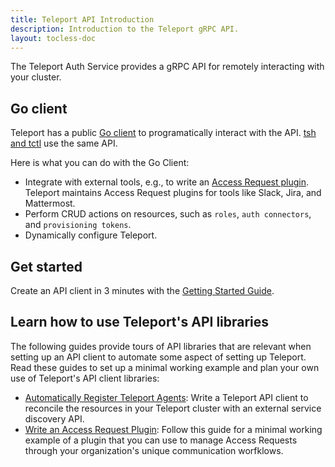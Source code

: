 ```yaml
---
title: Teleport API Introduction
description: Introduction to the Teleport gRPC API.
layout: tocless-doc
---
```


The Teleport Auth Service provides a gRPC API for remotely interacting with
your cluster.

## Go client

Teleport has a public [Go
client](https://pkg.go.dev/github.com/gravitational/teleport/api/client) to
programatically interact with the API. [tsh and tctl](../reference/cli.mdx) use
the same API.

Here is what you can do with the Go Client:

 - Integrate with external tools, e.g., to write an [Access Request
   plugin](../access-controls/access-request-plugins/index.mdx). Teleport
   maintains Access Request plugins for tools like Slack, Jira, and Mattermost.
 - Perform CRUD actions on resources, such as `roles`, `auth connectors`, and
   `provisioning tokens`.
 - Dynamically configure Teleport.

## Get started

Create an API client in 3 minutes with the [Getting Started
Guide](./getting-started.mdx).

## Learn how to use Teleport's API libraries

The following guides provide tours of API libraries that are relevant when
setting up an API client to automate some aspect of setting up Teleport. Read
these guides to set up a minimal working example and plan your own use of
Teleport's API client libraries:

- [Automatically Register Teleport Agents](./automatically-register-agents.mdx):
  Write a Teleport API client to reconcile the resources in your Teleport
  cluster with an external service discovery API.
- [Write an Access Request Plugin](./access-plugin.mdx): Follow this guide for a
  minimal working example of a plugin that you can use to manage Access Requests
  through your organization's unique communication worfklows.
